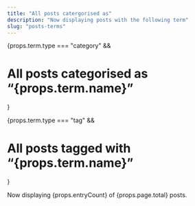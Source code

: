 ```yaml
---
title: "All posts catergorised as"
description: "Now displaying posts with the following term"
slug: "posts-terms"
---
```



<div class="typography">

{props.term.type === "category" &&

<h1>All posts categorised as “{props.term.name}”</h1>}

{props.term.type === "tag" &&

<h1>All posts tagged with “{props.term.name}”</h1>}

Now displaying {props.entryCount} of {props.page.total} posts.

</div>

<Archive class="mb-4 md:mb-12" page={props.page} />
